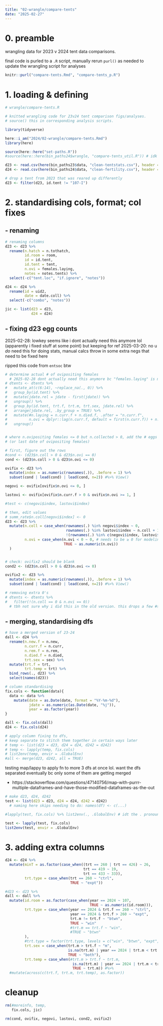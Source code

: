 ```yaml
---
title: "02-wrangle/compare-tents"
date: "2025-02-27"
---
```


# 0. preamble

wrangling data for 2023 v 2024 tent data comparisons. 

final code is purled to a `.R` script, manually rerun `purl()` as needed to update the wrangling script for analyses

```r
knitr::purl("compare-tents.Rmd", "compare-tents_p.R")
```


# 1. loading & defining

```r
# wrangle/compare-tents.R

# knitted wrangling code for 23v24 tent comparison figs/analyses.
# source() this in corresponding analysis scripts.
```

```r
library(tidyverse)

here::i_am("2024/02-wrangle/compare-tents.Rmd")
library(here)

source(here::here("set-paths.R"))
#source(here::here(bin_paths24$wrangle, "compare-tents_util.R")) # idk if need this yet
```

```r
d23 <- read.csv(here(bin_paths23$data, "clean-tentstats.csv"), header = TRUE) %>% mutate(year = 2023)
d24 <- read.csv(here(bin_paths24$data, "clean-fertility.csv"), header = TRUE) %>% mutate(year = 2024)

# drop a tent from 2023 that was reared up differently
d23 <- filter(d23, id.tent != "107-I")
```



# 2. standardising cols, format; col fixes

## - renaming

```r
# renaming columns
d23 <- d23 %>%
  rename(n.hatch = n.tothatch,
         id.room = room,
         id = id.tent,
         id.tent = tent,
         n.ovi = females.laying,
         notes = notes.tents) %>%
  select(-c("tent.loc", "if.ignore", "notes"))

d24 <- d24 %>%
  rename(id = uid2,
         date = date.coll) %>%
  select(-c("combo", "notes"))

jic <- list(d23 = d23,
            d24 = d24)
```


## - fixing d23 egg counts

2025-02-28: lowkey seems like i dont actually need this anymore lol (apparently i fixed stuff at some point) but keeping for ref
2025-03-20: no u *do* need this for doing stats, manual calcs throw in some extra negs that need to be fixed here

ripped this code from `entsoc` btw

```r
# determine actual # of ovipositing females
  # 2025-02-28 dont actually need this anymore bc "females.laying" is manually calculated in the gsheet!
# dtents <- dtents %>%
#   mutate_at(c(6:14), ~replace_na(., 0)) %>% 
#   group_by(id.tent) %>%
#   mutate(jdate.rel = jdate - first(jdate)) %>%
#   ungroup() %>%
#   group_by(id.tent, trt.f, trt.m, trt.sex, jdate.rel) %>%
#   arrange(jdate.rel, .by_group = TRUE) %>%
#   mutate(#n.laying = n.curr.f + n.died.f, .after = "n.curr.f",
#          n.ovi = dplyr::lag(n.curr.f, default = first(n.curr.f)) + n.died.f, .after = "n.curr.f") %>%
#   ungroup()


# where n.ovipositing females <= 0 but n.collected > 0, add the # eggs collected to the day before
# (or last date of ovipositing females)

# first, figure out the rows
#cond <- (d23$n.coll > 0 & d23$n.ovi == 0)
cond <- (d23$n.coll > 0 & d23$n.ovi <= 0)

ovifix <- d23 %>%
  mutate(index = as.numeric(rownames(.)), .before = 1) %>%
  subset(cond | lead(cond) | lead(cond, n=2)) #%>% View() 

negovi <- ovifix[ovifix$n.ovi <= 0, ]

lastovi <- ovifix[ovifix$n.curr.f > 0 & ovifix$n.ovi >= 1, ]

#test <- c(negovi$index, lastovi$index)

# then, edit values
# summ_rate$n.coll[negovi$index] <- 0
d23 <- d23 %>% 
  mutate(n.coll = case_when(rownames(.) %in% negovi$index ~ 0,
                            rownames(.) %in% lastovi$index ~ n.coll + 1,
                            !(rownames(.) %in% c(negovi$index, lastovi$index)) ~ as.numeric(n.coll)),
         n.ovi = case_when(n.ovi < 0 ~ 0, # needs to be ≥ 0 for modeling math
                           TRUE ~ as.numeric(n.ovi))
  )


# check: ovifix2 should be blank
cond2 <- (d23$n.coll > 0 & d23$n.ovi <= 0)

ovifix2 <- d23 %>%
  mutate(index = as.numeric(rownames(.)), .before = 1) %>%
  subset(cond | lead(cond) | lead(cond, n=2)) #%>% View() 

# removing extra 0's
# dtents <- dtents %>%
#   filter(!(n.coll == 0 & n.ovi == 0))
  # tbh not sure why i did this in the old version. this drops a few #s here and there
```

## - merging, standardising dfs
```r
# have a merged version of 23-24
dall <- d24 %>%
  rename(n.new.f = n.new,
         n.curr.f = n.curr,
         n.rem.f = n.rem,
         n.died.f = n.died,
         trt.sex = sex) %>%
  mutate(trt.f = trt,
         trt.temp = trt) %>%
  bind_rows(., d23) %>%
  select(names(d23))
```

```r
# column standardising
fix.cols <- function(data){
  data <- data %>%
    mutate(date = as.Date(date, format = "%Y-%m-%d"),
           jdate = as.numeric(as.Date(date, "%j")),
           year = as.factor(year))
}

dall <- fix.cols(dall)
d24 <- fix.cols(d24)

# apply column fixing to dfs,
# keep separate to stitch them together in certain ways later
# temp <- list(d23 = d23, d24 = d24, d242 = d242)
# temp <- lapply(temp, fix.cols)
# list2env(temp, envir = .GlobalEnv)
#all <- merge(d23, d242, all = TRUE)
```

testing map/lappy to apply fn to more 3 dfs at once lol. want the dfs separated eventually bc only some of them are getting merged

- https://stackoverflow.com/questions/47140756/map-with-purrr-multiple-dataframes-and-have-those-modified-dataframes-as-the-out

```r
# make d23, d24, d242
test <- list(d23 = d23, d24 = d24, d242 = d242)
  # naming here skips needing to do: names(df) <- c(...)

#lapply(test, fix.cols) %>% list2env(., .GlobalEnv) # idt the . pronoun works like this lol

test <- lapply(test, fix.cols)
list2env(test, envir = .GlobalEnv)
```


# 3. adding extra columns

```r
d24 <- d24 %>%
  mutate(minT = as.factor(case_when((trt == 260 | trt == 426) ~ 26,
                                    trt == 419 ~ 19,
                                    trt == 433 ~ 33)),
         trt.type = case_when(trt == 260 ~ "ctrl",
                              TRUE ~ "expt"))

#d23 <- d23 %>%
dall <- dall %>%
  mutate(id.room = as.factor(case_when(year == 2024 ~ 107,
                                       TRUE ~ as.numeric(id.room))),
         trt.type = case_when(year == 2024 & trt.f == 260 ~ "ctrl",
                              year == 2024 & trt.f > 260 ~ "expt",
                              trt.m != trt.f ~ "btwn",
                              TRUE ~ "win"
                              #trt.m == trt.f ~ "win",
                              #TRUE ~ "btwn"
         ),
         #trt.type = factor(trt.type, levels = c("win", "btwn", "expt", "ctrl")),
         trt.sex = case_when(trt.m > trt.f ~ "m",
                             is.na(trt.m) | year == 2024 | trt.m < trt.f ~ "f",
                             TRUE ~ "both"),
         trt.temp = case_when(#trt.m > trt.f ~ trt.m, 
                               is.na(trt.m) | year == 2024 | trt.m < trt.f ~ trt.f,
                               TRUE ~ trt.m)) #%>%
  #mutate(across(c(trt.f, trt.m, trt.temp), as.factor))
```


# cleanup

```r
rm(#moreinfo, temp,
   fix.cols, jic)

rm(cond, ovifix, negovi, lastovi, cond2, ovifix2)
```

